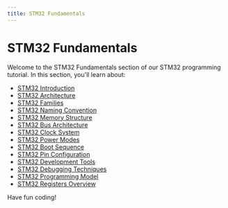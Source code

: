 ```yaml
---
title: STM32 Fundamentals
---
```


# STM32 Fundamentals

Welcome to the STM32 Fundamentals section of our STM32 programming tutorial. In this section, you'll learn about:

- [STM32 Introduction](./0-stm32-introduction.mdx)
- [STM32 Architecture](./1-stm32-architecture.mdx)
- [STM32 Families](./2-stm32-families.mdx)
- [STM32 Naming Convention](./3-stm32-naming-convention.mdx)
- [STM32 Memory Structure](./4-stm32-memory-structure.mdx)
- [STM32 Bus Architecture](./5-stm32-bus-architecture.mdx)
- [STM32 Clock System](./6-stm32-clock-system.mdx)
- [STM32 Power Modes](./7-stm32-power-modes.mdx)
- [STM32 Boot Sequence](./8-stm32-boot-sequence.mdx)
- [STM32 Pin Configuration](./9-stm32-pin-configuration.mdx)
- [STM32 Development Tools](./10-stm32-development-tools.mdx)
- [STM32 Debugging Techniques](./11-stm32-debugging-techniques.mdx)
- [STM32 Programming Model](./12-stm32-programming-model.mdx)
- [STM32 Registers Overview](./13-stm32-registers-overview.mdx)

Have fun coding!